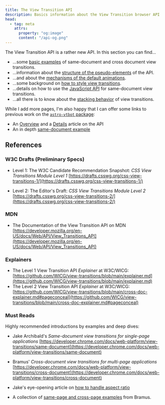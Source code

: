 ```yaml
---
title: The View Transition API
description: Basics information about the View Transition browser API
head:
  - tag: meta
    attrs:
      property: "og:image"
      content: "/api-og.png"
---
```


The View Transition API is a rather new API. In this section you can find&hellip;

* &hellip;some [basic examples](/basics/examples/) of same-document and cross document view transitions.
* &hellip;information about the [structure of the pseudo-elements](/basics/pseudos/) of the API.
* &hellip;and about the [mechanisms of the default animations](/basics/default-animations/).
* &hellip;some background on [how to style view transitions](/basics/styling/).
* &hellip;details on how to use the [JavaScript API](/basics/javascript/) for same-document view transitions.
* &hellip;all there is to know about the [stacking behavior](/basics/hide-and-seek/) of view transitions.

While I add more pages, I'm also happy that I can offer some links to previous work on the [`astro-vtbot` package](https://www.npmjs.com/package/astro-vtbot):

* An [Overview](https://events-3bg.pages.dev/jotter/api/) and a [Details](https://events-3bg.pages.dev/jotter/api/details/) article on the API
* An in depth [same-document example](https://events-3bg.pages.dev/jotter/api/example/)

## References


### W3C Drafts (Preliminary Specs)
* Level 1: The W3C Candidate Recommendation Snapshot: *CSS View Transitions Module Level 1* [https://drafts.csswg.org/css-view-transitions-1/](https://drafts.csswg.org/css-view-transitions-1/)

* Level 2: The Editor's Draft: *CSS View Transitions Module Level 2* [https://drafts.csswg.org/css-view-transitions-2/](https://drafts.csswg.org/css-view-transitions-2/)

### MDN
* The Documentation of the View Transition API on MDN [https://developer.mozilla.org/en-US/docs/Web/API/View_Transitions_API](https://developer.mozilla.org/en-US/docs/Web/API/View_Transitions_API)

### Explainers
* The Level 1 View Transition API *Explainer* at W3C/WICG: [https://github.com/WICG/view-transitions/blob/main/explainer.md](https://github.com/WICG/view-transitions/blob/main/explainer.md)
* The Level 2 View Transition API *Explainer* at W3C/WICG: [https://github.com/WICG/view-transitions/blob/main/cross-doc-explainer.md#pageconceal](https://github.com/WICG/view-transitions/blob/main/cross-doc-explainer.md#pageconceal)

### Must Reads

Highly recommended introductions by examples and deep dives:

* Jake Archibald's *Same-document view transitions for single-page applications* [https://developer.chrome.com/docs/web-platform/view-transitions/same-document](https://developer.chrome.com/docs/web-platform/view-transitions/same-document)

* Bramus' *Cross-document view transitions for multi-page applications* [https://developer.chrome.com/docs/web-platform/view-transitions/cross-document](https://developer.chrome.com/docs/web-platform/view-transitions/cross-document)

* Jake's eye-opening article on [how to handle aspect ratio](https://jakearchibald.com/2024/view-transitions-handling-aspect-ratio-changes/)

* A collection of [same-page and cross-page examples](https://view-transitions.chrome.dev/) from Bramus.